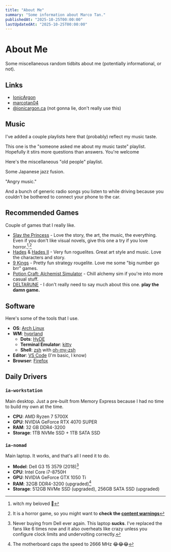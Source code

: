 ```yaml
---
title: "About Me"
summary: "Some information about Marco Tan."
publishedAt: "2025-10-25T00:00:00"
lastUpdatedAt: "2025-10-25T00:00:00"
---
```


# About Me

Some miscellaneous random tidbits about me (potentially informational, or not).

## Links

- [IonicArgon](https://github.com/ionicargon)
- [marcotan04](https://www.linkedin.com/in/marcotan04/)
- [@ionicargon.ca](https://bsky.app/profile/ionicargon.ca) (not gonna lie, don't really use this)

## Music

I've added a couple playlists here that (probably) reflect my music taste.

This one is the "someone asked me about my music taste" playlist. Hopefully it
stirs more questions than answers. You're welcome

<SpotifyPlaylist playlistId="1pdh1hS1JO1Pv044JfWMbh" />

Here's the miscellaneous "old people" playlist.

<SpotifyPlaylist playlistId="3RIdOQc841CjagG1QOLnGo" />

Some Japanese jazz fusion.

<SpotifyPlaylist playlistId="08kwdxoBHzLKHt5jdufLqk" />

"Angry music."

<SpotifyPlaylist playlistId="4hAjdZ5zfH3xkOkMEx2qpm" />

And a bunch of generic radio songs you listen to while driving because you couldn't
be bothered to connect your phone to the car.

<SpotifyPlaylist playlistId="6ffQ4hozaaEs9CDfflOwBp" />

## Recommended Games

Couple of games that I really like.

- [Slay the Princess](https://store.steampowered.com/app/1989270/Slay_the_Princess__The_Pristine_Cut/) -
  Love the story, the art, the music, the everything. Even if you don't like visual novels, give this
  one a try if you love horror.[^1]<sup>,</sup>[^2]
- [Hades](https://store.steampowered.com/app/1145360/Hades/) & [Hades II](https://store.steampowered.com/app/1145350/Hades_II) -
  Very fun roguelites. Great art style and music. Love the characters and story.
- [9 Kings](https://store.steampowered.com/app/2784470/9_Kings/) - Pretty fun
  strategy rougelite. Love me some "big number go brr" games.
- [Potion Craft: Alchemist Simulator](https://store.steampowered.com/app/1210320/Potion_Craft_Alchemist_Simulator/) -
  Chill alchemy sim if you're into more casual stuff.
- [DELTARUNE](https://store.steampowered.com/app/1671210/DELTARUNE/) -
  I don't really need to say much about this one. **play the damn game.**

## Software

Here's some of the tools that I use.

- **OS**: [Arch Linux](https://archlinux.org/)
- **WM**: [hyprland](https://hyprland.org/)
  - **Dots**: [HyDE](https://github.com/HyDE-Project/HyDE)
  - **Terminal Emulator**: [kitty](https://sw.kovidgoyal.net/kitty/)
  - **Shell**: [zsh](https://www.zsh.org/) with [oh-my-zsh](https://ohmyz.sh/)
- **Editor**: [VS Code](https://code.visualstudio.com/) (I'm basic, I know)
- **Browser**: [Firefox](https://www.mozilla.org/en-US/firefox/new/)

## Daily Drivers

### `ia-workstation`

Main desktop. Just a pre-built from Memory Express because I had no time to
build my own at the time.

- **CPU**: AMD Ryzen 7 5700X
- **GPU**: NVIDIA GeForce RTX 4070 SUPER
- **RAM**: 32 GB DDR4-3200
- **Storage**: 1TB NVMe SSD + 1TB SATA SSD

### `ia-nomad`

Main laptop. It works, and that's all I need it to do.

- **Model**: Dell G3 15 3579 (2018)[^3]
- **CPU**: Intel Core i7-8750H
- **GPU**: NVIDIA GeForce GTX 1050 Ti
- **RAM**: 32GB DDR4-3200 (upgraded)[^4]
- **Storage**: 512GB NVMe SSD (upgraded), 256GB SATA SSD (upgraded)

[^1]: witch my beloved 🥰
[^2]: It is a horror game, so you might want to **check the [content warnings](https://blacktabbygames.com/content-warnings-stp)**
[^3]: Never buying from Dell ever again. This laptop **sucks**. I've replaced
      the fans like 6 times now and it also overheats like crazy unless you
      configure clock limits and undervolting correctly.
[^4]: The motherboard caps the speed to 2666 MHz 😂😂😂

